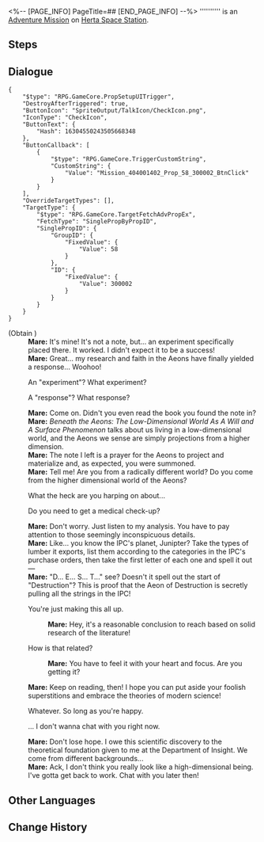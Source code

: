 <%-- [PAGE_INFO]
PageTitle=##
[END_PAGE_INFO] --%>
{{Stub|Dialogue.}}
{{Mission Infobox
|id            = 4040014
|title         = 
|image         = <!--Mission .png-->
|type          = Adventure
|event_name    = 
|chapter       = 
|requirements  = [[Trailblaze Mission]] ''[[Lingering Shadows]]'' completed
|summary       = <!--official mission summary from Fate's Atlas-->
|characters    = Mare; Trailblazer
|startLocation = [[Herta Space Station]] - [[Master Control Zone]]
|world         = Herta Space Station
|area          = Master Control Zone
|prev          = 
|next          = 
|rewards       = Condensed Aether*1; Hertareum*20
}}
'''''''''' is an [[Adventure Mission]] on [[Herta Space Station]].

==Steps==


<!--
==Gameplay Notes==

--><!--
==Trial Character==

-->
==Dialogue==
{{Stub Dialogue}}
:<!--1-second delay-->
<pre>{
	"$type": "RPG.GameCore.PropSetupUITrigger",
	"DestroyAfterTriggered": true,
	"ButtonIcon": "SpriteOutput/TalkIcon/CheckIcon.png",
	"IconType": "CheckIcon",
	"ButtonText": {
		"Hash": 16304550243505668348
	},
	"ButtonCallback": [
		{
			"$type": "RPG.GameCore.TriggerCustomString",
			"CustomString": {
				"Value": "Mission_404001402_Prop_58_300002_BtnClick"
			}
		}
	],
	"OverrideTargetTypes": [],
	"TargetType": {
		"$type": "RPG.GameCore.TargetFetchAdvPropEx",
		"FetchType": "SinglePropByPropID",
		"SinglePropID": {
			"GroupID": {
				"FixedValue": {
					"Value": 58
				}
			},
			"ID": {
				"FixedValue": {
					"Value": 300002
				}
			}
		}
	}
}</pre>
;(Obtain {{Item|A Note Between Book Pages|20|x=1}})
:'''Mare:''' It's mine! It's not a note, but... an experiment specifically placed there. It worked. I didn't expect it to be a success!
:'''Mare:''' Great... my research and faith in the Aeons have finally yielded a response... Woohoo!
:{{DIcon|Arrow}} An "experiment"? What experiment?
:{{DIcon|Arrow}} A "response"? What response?
:'''Mare:''' Come on. Didn't you even read the book you found the note in?
:'''Mare:''' ''Beneath the Aeons: The Low-Dimensional World As A Will and A Surface Phenomenon'' talks about us living in a low-dimensional world, and the Aeons we sense are simply projections from a higher dimension.
:'''Mare:''' The note I left is a prayer for the Aeons to project and materialize and, as expected, you were summoned.
:'''Mare:''' Tell me! Are you from a radically different world? Do you come from the higher dimensional world of the Aeons?
:{{DIcon|Arrow}} What the heck are you harping on about...
:{{DIcon|Arrow}} Do you need to get a medical check-up?
:'''Mare:''' Don't worry. Just listen to my analysis. You have to pay attention to those seemingly inconspicuous details.
:'''Mare:''' Like... you know the IPC's planet, Junipter? Take the types of lumber it exports, list them according to the categories in the IPC's purchase orders, then take the first letter of each one and spell it out &mdash;
:'''Mare:''' "D... E... S... T..." see? Doesn't it spell out the start of "Destruction"? This is proof that the Aeon of Destruction is secretly pulling all the strings in the IPC!
:{{DIcon|Arrow}} You're just making this all up.
::'''Mare:''' Hey, it's a reasonable conclusion to reach based on solid research of the literature!
:{{DIcon|Arrow}} How is that related?
::'''Mare:''' You have to feel it with your heart and focus. Are you getting it?
:'''Mare:''' Keep on reading, then! I hope you can put aside your foolish superstitions and embrace the theories of modern science!
:{{DIcon|Arrow}} Whatever. So long as you're happy.
:{{DIcon|Arrow}} ... I don't wanna chat with you right now.
:'''Mare:''' Don't lose hope. I owe this scientific discovery to the theoretical foundation given to me at the Department of Insight. We come from different backgrounds...
:'''Mare:''' Ack, I don't think you really look like a high-dimensional being. I've gotta get back to work. Chat with you later then!
{{Dialogue End}}

==Other Languages==
{{Other Languages
|en   = 
|zhs  = 
|zht  = 
|ja   = 
|ko   = 
|es   = 
|fr   = 
|ru   = 
|th   = 
|vi   = 
|de   = 
|id   = 
|pt   = 
}}

==Change History==
{{Change History|1.0}}
